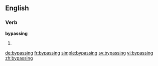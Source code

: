 ==English==

===Verb===
'''bypassing'''

# {{present participle of|bypass}}

[[de:bypassing]]
[[fr:bypassing]]
[[simple:bypassing]]
[[sv:bypassing]]
[[vi:bypassing]]
[[zh:bypassing]]